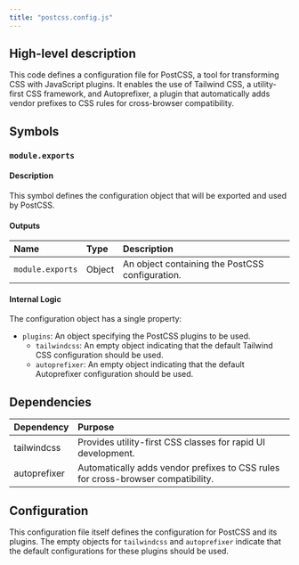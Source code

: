 ```yaml
---
title: "postcss.config.js"
---
```


## High-level description
This code defines a configuration file for PostCSS, a tool for transforming CSS with JavaScript plugins. It enables the use of Tailwind CSS, a utility-first CSS framework, and Autoprefixer, a plugin that automatically adds vendor prefixes to CSS rules for cross-browser compatibility.

## Symbols
### `module.exports`
#### Description
This symbol defines the configuration object that will be exported and used by PostCSS.

#### Outputs
| Name | Type | Description |
|:-----|:-----|:------------|
| `module.exports` | Object | An object containing the PostCSS configuration. |

#### Internal Logic
The configuration object has a single property:

* `plugins`: An object specifying the PostCSS plugins to be used. 
    * `tailwindcss`: An empty object indicating that the default Tailwind CSS configuration should be used.
    * `autoprefixer`: An empty object indicating that the default Autoprefixer configuration should be used.

## Dependencies
| Dependency | Purpose |
|:-----------|:--------|
| tailwindcss | Provides utility-first CSS classes for rapid UI development. |
| autoprefixer | Automatically adds vendor prefixes to CSS rules for cross-browser compatibility. |

## Configuration
This configuration file itself defines the configuration for PostCSS and its plugins. The empty objects for `tailwindcss` and `autoprefixer` indicate that the default configurations for these plugins should be used. 
